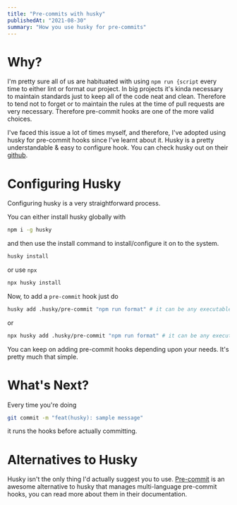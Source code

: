 ```yaml
---
title: "Pre-commits with husky"
publishedAt: "2021-08-30"
summary: "How you use husky for pre-commits"
---
```


# Why?
I'm pretty sure all of us are habituated with using `npm run {script` every time to either lint or format our project. In big projects it's kinda necessary to maintain standards just to keep all of the code neat and clean. Therefore to tend not to forget or to maintain the rules at the time of pull requests are very necessary. Therefore pre-commit hooks are one of the more valid choices. 

I've faced this issue a lot of times myself, and therefore, I've adopted using husky for pre-commit hooks since I've learnt about it. 
Husky is a pretty understandable & easy to configure hook. You can check husky out on their [github](https://github.com/typicode/husky).

# Configuring Husky
Configuring husky is a very straightforward process. 

You can either install husky globally with 
```bash
npm i -g husky
```
and then use the install command to install/configure it on to the system.
```bash
husky install
```
or use `npx`
```bash
npx husky install
```

Now, to add a `pre-commit` hook just do

```bash
husky add .husky/pre-commit "npm run format" # it can be any executable process.
```
 or 
 ```bash
 npx husky add .husky/pre-commit "npm run format" # it can be any executable process.
 ```
 
 You can keep on adding pre-commit hooks depending upon your needs.
 It's pretty much that simple.
 
 # What's Next?
 Every time you're doing
 
 ```bash
 git commit -m "feat(husky): sample message"
 ```
 it runs the hooks before actually committing. 
 
 # Alternatives to Husky
 Husky isn't the only thing I'd actually suggest you to use. [Pre-commit](https://pre-commit.com/) is an awesome alternative to husky that manages multi-language pre-commit hooks, you can read more about them in their documentation.
